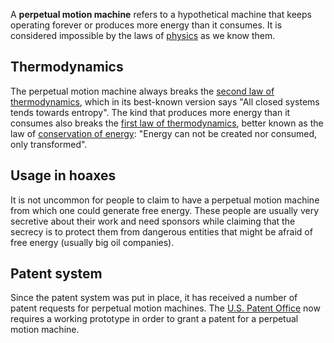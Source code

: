 {{subpages}}
A '''perpetual motion machine''' refers to a hypothetical machine that keeps operating forever or produces more energy than it consumes. It is considered impossible by the laws of [[physics]] as we know them.

== Thermodynamics ==
The perpetual motion machine always breaks the [[second law of thermodynamics]], which in its best-known version says "All closed systems tends towards entropy". The kind that produces more energy than it consumes also breaks the [[first law of thermodynamics]], better known as the law of [[conservation of energy]]: "Energy can not be created nor consumed, only transformed".

== Usage in hoaxes ==
It is not uncommon for people to claim to have a perpetual motion machine from which one could generate free energy. These people are usually very secretive about their work and need sponsors while claiming that the secrecy is to protect them from dangerous entities that might be afraid of free energy (usually big oil companies).

== Patent system ==
Since the patent system was put in place, it has received a number of patent requests for perpetual motion machines. The [[U.S. Patent Office]] now requires a working prototype in order to grant a patent for a perpetual motion machine.